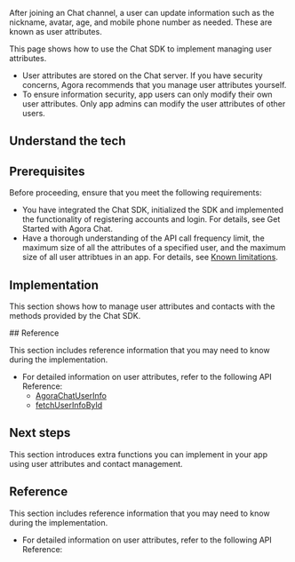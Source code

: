 
After joining an Chat channel, a user can update information such as the nickname, avatar, age, and mobile phone number as needed. These are known as user attributes.

This page shows how to use the Chat SDK to implement managing user attributes.

<div class="alert note"><ul><li>User attributes are stored on the Chat server. If you have security concerns, Agora recommends that you manage user attributes yourself.</li><li>To ensure information security, app users can only modify their own user attributes. Only app admins can modify the user attributes of other users.</li></ul></div>

## Understand the tech

<Understand />

## Prerequisites

Before proceeding, ensure that you meet the following requirements:

- You have integrated the Chat SDK, initialized the SDK and implemented the functionality of registering accounts and login. For details, see <Link to="/agora-chat/get-started/get-started-sdk">Get Started with Agora Chat</Link>.
- Have a thorough understanding of the API call frequency limit, the maximum size of all the attributes of a specified user, and the maximum size of all user attribtues in an app. For details, see [Known limitations](../reference/limitations).

## Implementation

This section shows how to manage user attributes and contacts with the methods provided by the Chat SDK.

<ProjectImplement />

<PlatformWrapper platform="web">
## Reference

This section includes reference information that you may need to know during the implementation.

- For detailed information on user attributes, refer to the following API Reference:
  - [AgoraChatUserInfo](https://docs.agora.io/en/agora-chat/API%20Reference/im_oc/interface_agora_chat_user_info.html)
  - [fetchUserInfoById](https://docs.agora.io/en/agora-chat/API%20Reference/im_ts/modules/Contact.html)
</PlatformWrapper>

## Next steps

This section introduces extra functions you can implement in your app using user attributes and contact management.

<NextStep />

<PlatformWrapper notAllowed="flutter">
<PlatformWrapper notAllowed="react-native">
<PlatformWrapper notAllowed="unity">
<PlatformWrapper notAllowed="windows">

## Reference

This section includes reference information that you may need to know during the implementation.

- For detailed information on user attributes, refer to the following API Reference:
    <Reference />

</PlatformWrapper>
</PlatformWrapper>
</PlatformWrapper>
</PlatformWrapper>